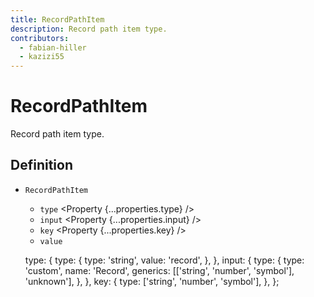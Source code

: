 ```yaml
---
title: RecordPathItem
description: Record path item type.
contributors:
  - fabian-hiller
  - kazizi55
---
```



# RecordPathItem

Record path item type.

## Definition

- `RecordPathItem` <Property type="object" />
  - `type` <Property {...properties.type} />
  - `input` <Property {...properties.input} />
  - `key` <Property {...properties.key} />
  - `value` <Property type="unknown" />

  type: {
    type: {
      type: 'string',
      value: 'record',
    },
  },
  input: {
    type: {
      type: 'custom',
      name: 'Record',
      generics: [['string', 'number', 'symbol'], 'unknown'],
    },
  },
  key: {
    type: ['string', 'number', 'symbol'],
  },
};
